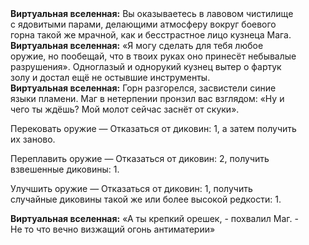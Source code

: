 {{Диалог Начало}}
:'''Виртуальная вселенная:''' Вы оказываетесь в лавовом чистилище с ядовитыми парами, делающими атмосферу вокруг боевого горна такой же мрачной, как и бесстрастное лицо кузнеца Мага.
:'''Виртуальная вселенная:''' «Я могу сделать для тебя любое оружие, но пообещай, что в твоих руках оно принесёт небывалые разрушения». Одноглазый и однорукий кузнец вытер о фартук золу и достал ещё не остывшие инструменты.
:'''Виртуальная вселенная:''' Горн разгорелся, засвистели синие языки пламени. Маг в нетерпении пронзил вас взглядом: «Ну и чего ты ждёшь? Мой молот сейчас заснёт от скуки».
:{{Диалог|Звезда}} Перековать оружие &mdash; Отказаться от диковин: 1, а затем получить их заново.
:{{Диалог|Звезда}} Переплавить оружие &mdash; Отказаться от диковин: 2, получить взвешенные диковины: 1.
:{{Диалог|Звезда}} Улучшить оружие &mdash; Отказаться от диковин: 1, получить случайные диковины такой же или более высокой редкости: 1.
:'''Виртуальная вселенная:''' «А ты крепкий орешек, - похвалил Маг. - Не то что вечно визжащий огонь антиматерии»
{{Диалог Конец}}
